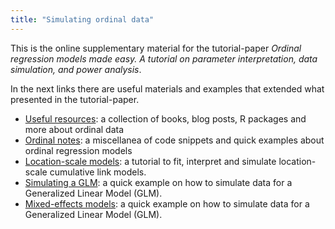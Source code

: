 ```yaml
---
title: "Simulating ordinal data"
---
```


This is the online supplementary material for the tutorial-paper *Ordinal regression models made easy. A tutorial on parameter interpretation, data simulation, and power analysis*.

In the next links there are useful materials and examples that extended what presented in the tutorial-paper.

- [Useful resources](supplementary/useful-resources.qmd): a collection of books, blog posts, R packages and more about ordinal data
- [Ordinal notes](supplementary/ordinal-notes.qmd): a miscellanea of code snippets and quick examples about ordinal regression models
- [Location-scale models](supplementary/location-scale-models.qmd): a tutorial to fit, interpret and simulate location-scale cumulative link models.
- [Simulating a GLM](supplementary/simulating-glm.qmd): a quick example on how to simulate data for a Generalized Linear Model (GLM).
- [Mixed-effects models](supplementary/mixed-effects-ordinal.qmd): a quick example on how to simulate data for a Generalized Linear Model (GLM).